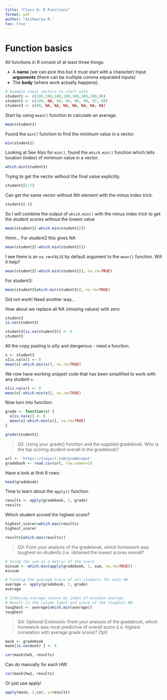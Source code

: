 ```yaml
---
title: "Class 6: R Functions"
format: pdf
author: "Aishwarya R." 
toc: true
---
```


# Function basics

All functions in R consist of at least three things:

-   A **name** (we can pick this but it must start with a character) Input **arguments** (there can be multiple comma separated inputs)
-   The **body** (where work actually happens).

```r
# Example input vectors to start with
student1 <- c(100,100,100,100,100,100,100,90)
student2 <- c(100, NA, 90, 90, 90, 90, 97, 80)
student3 <- c(90, NA, NA, NA, NA, NA, NA, NA)
```

Start by using `mean()` function to calculate an average.

```r
mean(student1)
```

Found the `min()` function to find the minimum value in a vector.

```r
min(student1)
```

Looking at See Also for `min()`, found the `which.min()` function which tells location (index) of minimum value in a vector.

```r
which.min(student1)
```

Trying to get the vector without the final value explicitly.

```r
student1[1:7]
```

Can get the same vector without 8th element with the minus index trick.

```r
student1[-8]
```

So I will combine the output of `which.min()` with the minus index trick to get the student scores without the lowest value

```r
mean(student1[-which.min(student1)])
```

Hmm... For student2 this gives NA

```r
mean(student2[-which.min(student2)])
```

I see there is an `na.rm=FALSE` by default argument to the `mean()` function. Will it help?

```r
mean(student2[-which.min(student2)], na.rm=TRUE)
```

For student3:

```r
mean(student3[which.min(student3)], na.rm=TRUE)
```

Did not work! Need another way...

How about we replace all NA (missing values) with zero

```r
student3
is.na(student3)
```

```r
student3[is.na(student3)] <- 0
student3
```

All the copy pasting is silly and dangerous - need a function.

```r
x <- student3
x[is.na(x)] <- 0
mean(x[-which.min(x)], na.rm=TRUE)
```

We now have working snippet code that has been simplified to work with any student `x`.

```r
x[is.na(x)] <- 0
mean(x[-which.min(x)], na.rm=TRUE)
```

Now turn into function:

```r
grade <- function(x) {
  x[is.na(x)] <- 0
  mean(x[-which.min(x)], na.rm=TRUE)
}
```

```r
grade(student1)
```

> Q2. Using your grade() function and the supplied gradebook, Who is the top scoring student overall in the gradebook?

```r
url <- 'https://tinyurl.com/gradeinput'
gradebook <- read.csv(url, row.names=1)
```

Have a look at first 6 rows:

```r
head(gradebook)
```

Time to learn about the `apply()` function.

```r
results <- apply(gradebook, 1, grade)
results
```

Which student scored the highest score?

```r
highest_scorer=which.max(results)
highest_scorer
```

```r
results[which.max(results)]
```

> Q3: From your analysis of the gradebook, which homework was toughest on students (i.e. obtained
the lowest scores overall?

```r
# Using the sum as a metric of the score
minsum <- which.min(apply(gradebook, 2, sum, na.rm=TRUE))
minsum
```

```r
# Finding the average score of all students for each HW
average <- apply(gradebook, 2, grade)
average
```

```r
# Indexing average scores by index of minimum average
# Result is the column label and score of the toughest HW
toughest <- average[which.min(average)]
toughest
```

> Q4: Optional Extension: From your analysis of the gradebook, which homework was most
predictive of overall score (i.e. highest correlation with average grade score)? [1pt]

```r
mask <- gradebook
mask[is.na(mask) ] <- 0

cor(mask$hw5, results)
```
Can do manually for each HW:

```r
cor(mask$hw1, results)
```

Or just use apply!
```r
apply(mask, 2,cor, y=results)
```

